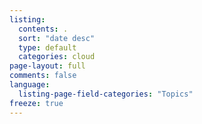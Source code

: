 ```yaml
---
listing:
  contents: .
  sort: "date desc"
  type: default
  categories: cloud
page-layout: full
comments: false
language:
  listing-page-field-categories: "Topics"
freeze: true
---
```


